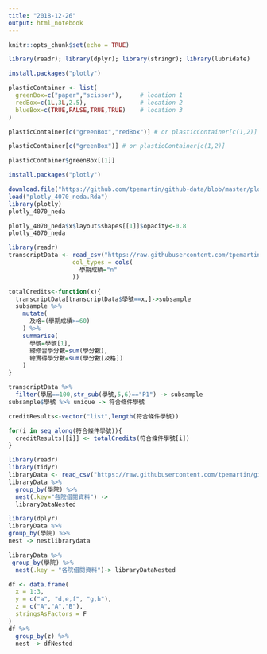 ```yaml
---
title: "2018-12-26"
output: html_notebook
---
```


```r
knitr::opts_chunk$set(echo = TRUE)
```

```r
library(readr); library(dplyr); library(stringr); library(lubridate)
```

```r
install.packages("plotly")
```

```r
plasticContainer <- list(
  greenBox=c("paper","scissor"),     # location 1
  redBox=c(1L,3L,2.5),               # location 2
  blueBox=c(TRUE,FALSE,TRUE,TRUE)    # location 3
)
```

```r
plasticContainer[c("greenBox","redBox")] # or plasticContainer[c(1,2)]
```

```r
plasticContainer[c("greenBox")] # or plasticContainer[c(1,2)]
```

```r
plasticContainer$greenBox[[1]]
```

```r
install.packages("plotly")
```

```r
download.file("https://github.com/tpemartin/github-data/blob/master/plotly_4070_neda.Rda?raw=true",destfile = "plotly_4070_neda.Rda")
load("plotly_4070_neda.Rda")
library(plotly)
plotly_4070_neda
```

```r
plotly_4070_neda$x$layout$shapes[[1]]$opacity<-0.8
plotly_4070_neda
```

```r
library(readr)
transcriptData <- read_csv("https://raw.githubusercontent.com/tpemartin/github-data/master/transcript100_102.csv",
                  col_types = cols(
                    學期成績="n"
                  ))

totalCredits<-function(x){
  transcriptData[transcriptData$學號==x,]->subsample 
  subsample %>%
    mutate(
      及格=(學期成績>=60)
    ) %>%
    summarise(
      學號=學號[1],
      總修習學分數=sum(學分數),
      總實得學分數=sum(學分數[及格])
    )  
}
```

```r
transcriptData %>%
  filter(學屆==100,str_sub(學號,5,6)=="P1") -> subsample
subsample$學號 %>% unique -> 符合條件學號
```

```r
creditResults<-vector("list",length(符合條件學號))
```

```r
for(i in seq_along(符合條件學號)){
  creditResults[[i]] <- totalCredits(符合條件學號[i])
}
```

```r
library(readr)
library(tidyr)
libraryData <- read_csv("https://raw.githubusercontent.com/tpemartin/github-data/master/libraryData2.csv")
libraryData %>%
  group_by(學院) %>%
  nest(.key="各院借閱資料") ->
  libraryDataNested
```

```r
library(dplyr)
libraryData %>%
group_by(學院) %>%
nest -> nestlibrarydata

```

```r
libraryData %>%
 group_by(學院) %>%
  nest(.key = "各院借閱資料")-> libraryDataNested
```

```r
df <- data.frame(
  x = 1:3,
  y = c("a", "d,e,f", "g,h"),
  z = c("A","A","B"),
  stringsAsFactors = F
)
df %>% 
  group_by(z) %>%
  nest -> dfNested
```



